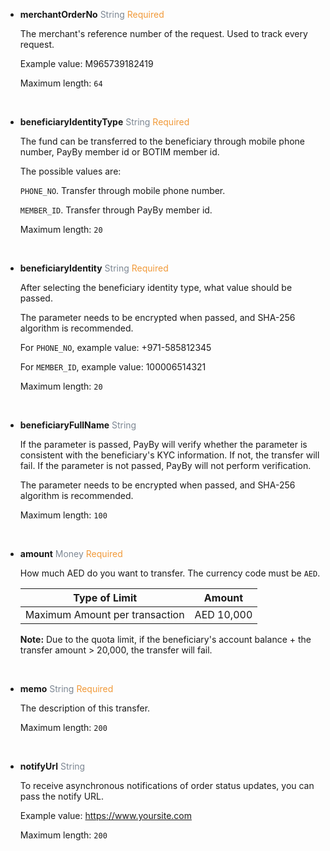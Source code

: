 - **merchantOrderNo**   <font color = ' #7d8793'>String</font>  <font color = '#f19938'>Required</font>

  The merchant's reference number of the request. Used to track every request.

  Example value: M965739182419

  Maximum length: `64`
  
  <br/>

- **beneficiaryIdentityType**   <font color = ' #7d8793'>String</font>  <font color = '#f19938'>Required</font>

  The fund can be transferred to the beneficiary through mobile phone number, PayBy member id or BOTIM member id.

  The possible values are: 

  `PHONE_NO`. Transfer through mobile phone number.

  `MEMBER_ID`. Transfer through PayBy member id.


  Maximum length: `20`
  
  <br/>

- **beneficiaryIdentity**   <font color = ' #7d8793'>String</font>  <font color = '#f19938'>Required</font>

  After selecting the beneficiary identity type, what value should be passed. 

  The parameter needs to be encrypted when passed, and SHA-256 algorithm is recommended.

  For `PHONE_NO`, example value: +971-585812345

  For `MEMBER_ID`, example value: 100006514321

  Maximum length: `20`
  
  <br/>

- **beneficiaryFullName**   <font color = ' #7d8793'>String</font>   

  If the parameter is passed, PayBy will verify whether the parameter is consistent with the beneficiary's KYC information. If not, the transfer will fail. If the parameter is not passed, PayBy will not perform verification.

  The parameter needs to be encrypted when passed, and SHA-256 algorithm is recommended.

  Maximum length: `100`

  <br/>

- **amount**   <font color = ' #7d8793'>Money</font>    <font color = '#f19938'>Required</font>

  How much AED do you want to transfer. The currency code must be `AED`.

  | Type of Limit                  | Amount     |
  | ------------------------------ | ---------- |
  | Maximum Amount per transaction | AED 10,000 |

  **Note:** Due to the quota limit, if the beneficiary's account balance + the transfer amount > 20,000, the transfer will fail.

  <br/>

- **memo**   <font color = ' #7d8793'>String</font>    <font color = '#f19938'>Required</font>

  The description of this transfer.

  Maximum length: `200`
  
  <br/>

- **notifyUrl**   <font color = ' #7d8793'>String</font>

  To receive asynchronous notifications of order status updates, you can pass the notify URL.

  Example value: https://www.yoursite.com

  Maximum length: `200`
  
  <br/>